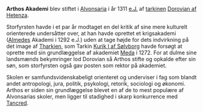 {{title:Arthos}}
{{author:Laura Holmegaard}}
{{timestamp:2010-01-15T11:08:11Z}}
{{copyright:Arthos}}
'''Arthos Akademi''' blev stiftet i [[Alvonsaria]] i år 1311 [[e.J.]] af [[tarkin|tarkinen]] [[Dorovian af Hetenza]].

Storfyrsten havde i et par år modtaget en del kritik af sine mere kulturelt orienterede undersåtter over, at han havde oprettet et krigsakademi ([[Almedes]] Akademi i 1292 e.J.) uden at tage højde for dets indvirkning på det image af [[Tharkien]], som Tarkin [[Kurik I af Sølvborg]] havde forsøgt at oprette med sin grundlæggelse af akademiet [[Meda]] i 1272. For at dulme sine landsmænds bekymringer lod Dorovian så Arthos stifte og opkalde efter sin søn, som storfyrsten også gav posten som rektor på akademiet.

Skolen er samfundsvidenskabeligt orienteret og underviser i fag som blandt andet antropologi, jura, politik, psykologi, retorik, sociologi og økonomi. Arthos er siden sin grundlæggelse blevet en af de to mest populære af Alvonsarias skoler, men ligger til stadighed i skarp konkurrence med [[Tancred]].